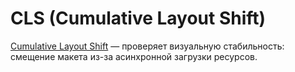 # CLS (Cumulative Layout Shift)

[Cumulative Layout Shift](https://web.dev/cls/) — проверяет визуальную стабильность: смещение макета из-за асинхронной загрузки ресурсов.
